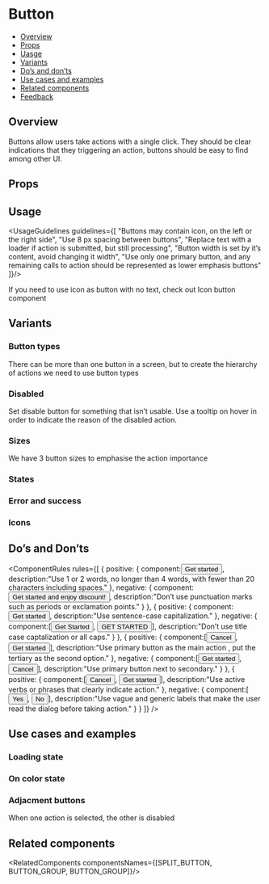 
# Button
- [Overview](#overview)
- [Props](#props)
- [Uasge](#uasge)
- [Variants](#variants)
- [Do’s and don’ts](#do’s-and-don’ts)
- [Use cases and examples](#use-cases-and-examples)
- [Related components](#related-components)
- [Feedback](#feedback)

## Overview
Buttons allow users take actions with a single click.
They should be clear indications that they triggering an action, buttons should be easy to find among other UI.
<ComponentStory storyId="components-button--overview"/>

## Props
<ArgsTable of={Button} />

## Usage
<UsageGuidelines guidelines={[
  "Buttons may contain icon, on the left or the right side",
  "Use 8 px spacing between buttons",
  "Replace text with a loader if action is submitted, but still processing",
  "Button width is set by it’s content, avoid changing it width",
  "Use only one primary button, and any remaining calls to action should be represented as lower emphasis buttons"
]}/>

<Tip title="Not what you were looking for?">If you need to use icon as button with no text, check out Icon button component</Tip>

## Variants
### Button types
There can be more than one button in a screen, but to create the hierarchy of actions we need to use button types
<ComponentStory storyId="components-button--button-types"/>

### Disabled
Set disable button for something that isn’t usable. Use a tooltip on hover in order to indicate the reason of the disabled action.
<ComponentStory storyId="components-button--disabled"/>

### Sizes
We have 3 button sizes to emphasise the action importance
<ComponentStory storyId="components-button--sizes"/>


### States
<ComponentStory storyId="components-button--states"/>

### Error and success
<ComponentStory storyId="components-button--error-and-success"/>


### Icons
<ComponentStory storyId="components-button--icons"/>

## Do’s and Don’ts
<ComponentRules
  rules={[
    {
      positive: {
        component:<Button>Get started</Button>,
        description:"Use 1 or 2 words, no longer than 4 words, with fewer than 20 characters including spaces."
      },
      negative: {
        component:<Button>Get started and enjoy discount!</Button>,
        description:"Don’t use punctuation marks such as periods or exclamation points."
      }
    },
    {
      positive: {
        component:<Button>Get started</Button>,
        description:"Use sentence-case capitalization."
      },
      negative: {
        component:[<Button>Get Started</Button>, <Button>GET STARTED</Button>],
        description:"Don’t use title case captalization or all caps."
      }
    },
    {
      positive: {
        component:[<Button kind={Button.kinds.TERTIARY}>Cancel</Button>, <Button>Get started</Button>],
        description:"Use primary button as the main action , put the tertiary as the second option."
      },
      negative: {
        component:[<Button>Get started</Button>, <Button kind={Button.kinds.SECONDARY}>Cancel</Button>],
        description:"Use primary button next to secondary."
      }
    },
    {
      positive: {
        component:[<Button kind={Button.kinds.TERTIARY}>Cancel</Button>, <Button>Get started</Button>],
        description:"Use active verbs or phrases that clearly indicate action."
      },
      negative: {
        component:[<Button kind={Button.kinds.TERTIARY}>Yes</Button>, <Button>No</Button>],
        description:"Use vague and generic labels that make the user read the dialog before taking action."
      }
    }
  ]}
/>


## Use cases and examples

### Loading state
<ComponentStory storyId="components-button--loading-state"/>

### On color state
<ComponentStory storyId="components-button--on-color-button-state"/>

### Adjacment buttons
When one action is selected, the other is disabled
<ComponentStory storyId="components-button--adjacment-buttons"/>

## Related components
<RelatedComponents componentsNames={[SPLIT_BUTTON, BUTTON_GROUP, BUTTON_GROUP]}/>
